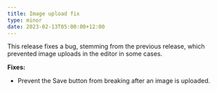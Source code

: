 ```yaml
---
title: Image upload fix
type: minor
date: 2023-02-13T05:00:00+12:00
---
```

This release fixes a bug, stemming from the previous release, which prevented image uploads in the editor in some cases.

**Fixes:**

* Prevent the Save button from breaking after an image is uploaded.